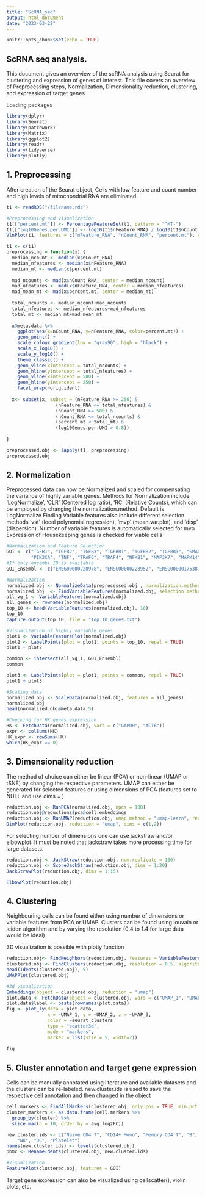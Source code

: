 ```yaml
---
title: "ScRNA_seq"
output: html_document
date: "2023-03-22"
---
```


```r
knitr::opts_chunk$set(echo = TRUE)
```

## ScRNA seq analysis.

This document gives an overview of the scRNA analysis using Seurat for clustering and expression of genes of interest.
This file covers an overview of Preprocessing steps, Normalization, Dimensionality reduction, clustering, and expression of target genes

Loading packages
```r
library(dplyr)
library(Seurat)
library(patchwork)
library(Matrix)
library(ggplot2)
library(readr)
library(tidyverse)
library(plotly)
```


## 1. Preprocessing
After creation of the Seurat object, Cells with low feature and count number and high levels of mitochondrial RNA are eliminated. 
```r
t1 <- readRDS("/filename.rds")

#Preprocessing and visualization 
t1[["percent.mt"]] <- PercentageFeatureSet(t1, pattern = "^MT-")
t1[["log10Genes.per.UMI"]] <- log10(t1$nFeature_RNA) / log10(t1$nCount_RNA)
VlnPlot(t1, features = c("nFeature_RNA", "nCount_RNA", "percent.mt"), ncol = 3)

t1 <- c(t1)
preprocessing = function(x) {
  median_ncount <- median(x$nCount_RNA)
  median_nfeatures <- median(x$nFeature_RNA)
  median_mt <- median(x$percent.mt)
  
  mad_ncounts <- mad(x$nCount_RNA, center = median_ncount)
  mad_nfeatures <- mad(x$nFeature_RNA, center = median_nfeatures)
  mad_mean_mt <- mad(x$percent.mt, center = median_mt)
  
  total_ncounts <- median_ncount+mad_ncounts
  total_nfeatures <- median_nfeatures+mad_nfeatures
  total_mt <- median_mt+mad_mean_mt
  
  x@meta.data %>% 
    ggplot(aes(x=nCount_RNA, y=nFeature_RNA, color=percent.mt)) + 
    geom_point() + 
    scale_colour_gradient(low = "gray90", high = "black") + 
    scale_x_log10() + 
    scale_y_log10() + 
    theme_classic() +
    geom_vline(xintercept = total_ncounts) +
    geom_hline(yintercept = total_nfeatures) +
    geom_vline(xintercept = 500) +
    geom_hline(yintercept = 250) +
    facet_wrap(~orig.ident)
  
  x<- subset(x, subset = (nFeature_RNA >= 250) & 
                  (nFeature_RNA <= total_nfeatures) &
                  (nCount_RNA >= 500) & 
                  (nCount_RNA <= total_ncounts) &
                  (percent.mt < total_mt) &
                  (log10Genes.per.UMI > 0.8))
 
}

preprocessed.obj <- lapply(t1, preprocessing)
preprocessed.obj
```

## 2. Normalization
Preprocessed data can now be Normalized and scaled for compensating the variance of highly variable genes. 
Methods for Normalization include 'LogNormalize', 'CLR' (Centered log ratio), 'RC' (Relative Counts), which can be employed by changing the normalization.method. Default is LogNormalize
Finding Variable features also include different selection methods 'vst' (local polynomial regression), 'mvp' (mean.var.plot), and 'disp' (dispersion). Number of variable features is automatically selected for mvp
Expression of Housekeeping genes is checked for viable cells

```r
#Normalization and Feature Selection
GOI <- c("TGFB1", "TGFB2", "TGFB3", "TGFBR1", "TGFBR2", "TGFBR3", "SMAD1", "SMAD2", "SMAD3", "SMAD4", "SMAD7", 
         "PIK3CA", "TNF", "TRAF6", "TRAF4", "NFKB1", "MAP3K7", "MAPK14", "MAPK1", "MAPK3", "MAPK8")
#If only ensembl ID is available
GOI_Ensembl <- c("ENSG00000228978", "ENSG00000223952", "ENSG00000175387",  "ENSG00000100030", "ENSG00000119699", "ENSG00000101665", " ENSG00000141646",  "ENSG00000069702", "ENSG00000163513", "ENSG00000102882", "ENSG00000092969", "ENSG00000107643", "ENSG00000105329", "ENSG00000170365", "ENSG00000166949", "ENSG00000109320", "ENSG00000106799", "ENSG00000121879", "ENSG00000232810", "ENSG00000076604", "ENSG00000135341", "ENSG00000112062", "ENSG00000175104")

#Normalization 
normalized.obj <- NormalizeData(preprocessed.obj , normalization.method = "LogNormalize", scale.factor = 10000)
normalized.obj  <- FindVariableFeatures(normalized.obj, selection.method = "vst", nfeatures = 2000)
all_vg_1 <- VariableFeatures(normalized.obj)
all_genes <- rownames(normalized.obj)
top_10 <- head(VariableFeatures(normalized.obj), 10)
top_10
capture.output(top_10, file = "Top_10_genes.txt")

#Visualization of highly variable genes
plot1 <- VariableFeaturePlot(normalized.obj)
plot2 <- LabelPoints(plot = plot1, points = top_10, repel = TRUE)
plot1 + plot2

common <- intersect(all_vg_1, GOI_Ensembl)
common

plot3 <- LabelPoints(plot = plot1, points = common, repel = TRUE)
plot1 + plot3

#Scaling data
normalized.obj <- ScaleData(normalized.obj, features = all_genes)
normalized.obj
head(normalized.obj@meta.data,5)

#Checking for HK genes expression
HK <- FetchData(normalized.obj, vars = c("GAPDH", "ACTB"))
expr <- colSums(HK)
HK_expr <- rowSums(HK)
which(HK_expr == 0)
```

## 3. Dimensionality reduction
The method of choice can either be linear (PCA) or non-linear (UMAP or tSNE) by changing the respective parameters. UMAP can either be generated for selected features or using dimensions of PCA (features set to NULL and use dims = )

```r
reduction.obj <- RunPCA(normalized.obj, npcs = 100)
reduction.obj@reductions$pca@cell.embeddings
reduction.obj <- RunUMAP(reduction.obj, umap.method = "umap-learn", reduction.name = "umap", n.components = 4, metric = "correlation", features = VariableFeatures(reduction.obj), verbose = TRUE, min.dist = 0.9)
DimPlot(reduction.obj, reduction = "umap", dims = c(1,2))
```

For selecting number of dimensions one can use jackstraw and/or elbowplot. It must be noted that jackstraw takes more processing time for large datasets.

```r
reduction.obj <- JackStraw(reduction.obj, num.replicate = 100)
reduction.obj <- ScoreJackStraw(reduction.obj, dims = 1:20)
JackStrawPlot(reduction.obj, dims = 1:15)

ElbowPlot(reduction.obj)
```

## 4. Clustering
Neighbouring cells can be found either using number of dimensions or variable features from PCA or UMAP.
Clusters can be found using louvain or leiden algorithm and by varying the resolution (0.4 to 1.4 for large data would be ideal)

3D visualization is possible with plotly function

```r
reduction.obj<- FindNeighbors(reduction.obj, features = VariableFeatures(reduction.obj), reduction = "umap", dims = 1:4)
clustered.obj <- FindClusters(reduction.obj, resolution = 0.5, algorithm = "louvain")
head(Idents(clustered.obj), 5)
UMAPPlot(clustered.obj)

#3d visualization
Embeddings(object = clustered.obj, reduction = "umap")
plot.data <- FetchData(object = clustered.obj, vars = c("UMAP_1", "UMAP_2", "UMAP_3", "seurat_clusters"))
plot.data$label <- paste(rownames(plot.data))
fig <- plot_ly(data = plot.data, 
               x = ~UMAP_1, y = ~UMAP_2, z = ~UMAP_3, 
               color = ~seurat_clusters
               type = "scatter3d",
               mode = "markers",
               marker = list(size = 5, width=2))
               
fig
```

## 5. Cluster annotation and target gene expression
Cells can be manually annotated using literature and available datasets and the clusters can be re-labeled. new.cluster.ids is used to save the respective cell annotation and then changed in the object

```r
cell.markers <- FindAllMarkers(clustered.obj, only.pos = TRUE, min.pct = 0.25, logfc.threshold = 0.25)
cluster_markers <- as.data.frame(cell.markers %>%
  group_by(cluster) %>%
  slice_max(n = 10, order_by = avg_log2FC))

new.cluster.ids <- c("Naive CD4 T", "CD14+ Mono", "Memory CD4 T", "B", "CD8 T", "FCGR3A+ Mono",
    "NK", "DC", "Platelet")
names(new.cluster.ids) <- levels(clustered.obj)
pbmc <- RenameIdents(clustered.obj, new.cluster.ids)

#Visualization
FeaturePlot(clustered.obj, features = GOI)


```

Target gene expression can also be visualized using cellscatter(), violin plots, etc. 

